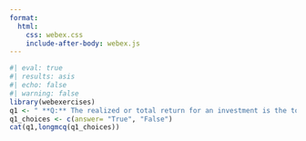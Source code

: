 ```yaml
---
format:
  html:
    css: webex.css
    include-after-body: webex.js
---
```


```r
#| eval: true
#| results: asis
#| echo: false
#| warning: false
library(webexercises)
q1 <- " **Q:** The realized or total return for an investment is the total of the dividend yield and the capital gain rate."
q1_choices <- c(answer= "True", "False")
cat(q1,longmcq(q1_choices))
```

